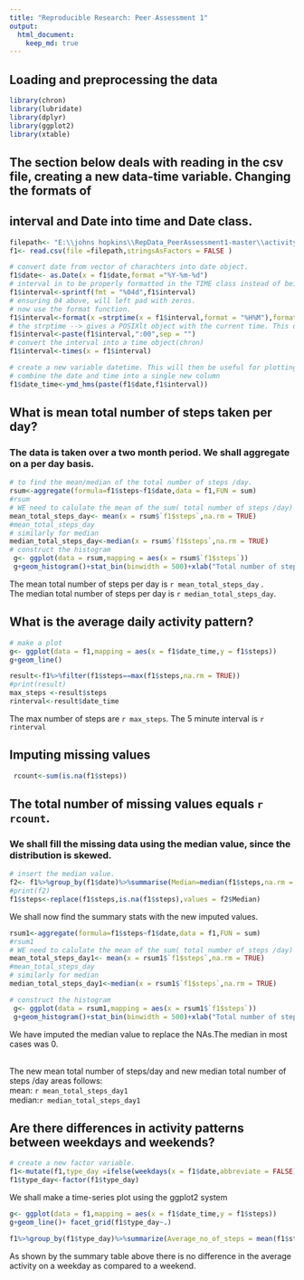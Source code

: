 ---
title: "Reproducible Research: Peer Assessment 1"
output: 
  html_document:
    keep_md: true
---


## Loading and preprocessing the data

```{r message=FALSE}
library(chron)
library(lubridate)
library(dplyr)
library(ggplot2)
library(xtable)
```

## The section below deals with reading in the csv file, creating a new data-time variable. Changing the formats of 
## interval and Date into time and Date class.

```{r}
filepath<- "E:\\johns hopkins\\RepData_PeerAssessment1-master\\activity.csv"
f1<- read.csv(file =filepath,stringsAsFactors = FALSE )

# convert date from vector of charachters into date object.
f1$date<- as.Date(x = f1$date,format ="%Y-%m-%d")
# interval in to be properly formatted in the TIME class instead of being a integer.
f1$interval<-sprintf(fmt = "%04d",f1$interval)
# ensuring 04 above, will left pad with zeros.
# now use the format function.
f1$interval<-format(x =strptime(x = f1$interval,format = "%H%M"),format = "%H:%M")
# the strptime --> gives a POSIXlt object with the current time. This date portion is striped out by the format command.
f1$interval<-paste(f1$interval,":00",sep = "")
# convert the interval into a time object(chron)
f1$interval<-times(x = f1$interval)

# create a new variable datetime. This will then be useful for plotting on the x-axis.
# combine the date and time into a single new column
f1$date_time<-ymd_hms(paste(f1$date,f1$interval))

```


## What is mean total number of steps taken per day?
### The data is taken over a two month period. We shall aggregate on a per day basis.
```{r}


 
# to find the mean/median of the total number of steps /day.
rsum<-aggregate(formula=f1$steps~f1$date,data = f1,FUN = sum)
#rsum
# WE need to calulate the mean of the sum( total number of steps /day)
mean_total_steps_day<- mean(x = rsum$`f1$steps`,na.rm = TRUE)
#mean_total_steps_day
# similarly for median
median_total_steps_day<-median(x = rsum$`f1$steps`,na.rm = TRUE)
# construct the histogram
 g<- ggplot(data = rsum,mapping = aes(x = rsum$`f1$steps`))
 g+geom_histogram()+stat_bin(binwidth = 500)+xlab("Total number of steps per day")

```

The  mean total number of steps per day is `r mean_total_steps_day` .<br>
The median total number of steps per day is `r median_total_steps_day`.<br>


## What is the average daily activity pattern?

```{r}
# make a plot
g<- ggplot(data = f1,mapping = aes(x = f1$date_time,y = f1$steps))
g+geom_line()
```

```{r}
result<-f1%>%filter(f1$steps==max(f1$steps,na.rm = TRUE))
#print(result)
max_steps <-result$steps
rinterval<-result$date_time

```
The max number of steps are `r max_steps`. The 5 minute interval is `r rinterval`

## Imputing missing values

```{r}
 rcount<-sum(is.na(f1$steps))
```

## The total number of missing values equals `r rcount`.

### We shall fill the missing data using the median value, since the distribution is skewed.
```{r}
# insert the median value.
f2<- f1%>%group_by(f1$date)%>%summarise(Median=median(f1$steps,na.rm = TRUE))
#print(f2)
f1$steps<-replace(f1$steps,is.na(f1$steps),values = f2$Median)

```
We shall now find the summary stats with the new imputed values.
```{r}



rsum1<-aggregate(formula=f1$steps~f1$date,data = f1,FUN = sum)
#rsum1
# WE need to calulate the mean of the sum( total number of steps /day)
mean_total_steps_day1<- mean(x = rsum1$`f1$steps`,na.rm = TRUE)
#mean_total_steps_day
# similarly for median
median_total_steps_day1<-median(x = rsum1$`f1$steps`,na.rm = TRUE)

# construct the histogram
 g<- ggplot(data = rsum1,mapping = aes(x = rsum1$`f1$steps`))
 g+geom_histogram()+stat_bin(binwidth = 500)+xlab("Total number of steps per day")

```









We have imputed the median value to replace the NAs.The median in most cases was 0.

<br>The new mean total number of steps/day and new median total number of steps /day areas follows:
<br>mean: `r mean_total_steps_day1`
<br>median:`r median_total_steps_day1`

## Are there differences in activity patterns between weekdays and weekends?

```{r}
# create a new factor variable.
f1<-mutate(f1,type_day =ifelse(weekdays(x = f1$date,abbreviate = FALSE) %in% c('Saturday','Sunday'),yes = 'Weekend',no = 'weekday'))
f1$type_day<-factor(f1$type_day)
```

We shall make a time-series plot using the ggplot2 system
```{r}
g<- ggplot(data = f1,mapping = aes(x = f1$date_time,y = f1$steps))
g+geom_line()+ facet_grid(f1$type_day~.)

f1%>%group_by(f1$type_day)%>%summarize(Average_no_of_steps = mean(f1$steps,na.rm = TRUE),standard_deviation = sd(f1$steps,na.rm = TRUE))
```

As shown by the summary table above there is no difference in the average activity on a weekday as compared to a weekend.










